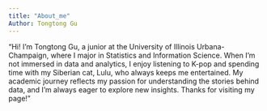 ```yaml
---
title: "About_me"
Author: Tongtong Gu
---
```


"Hi! I'm Tongtong Gu, a junior at the University of Illinois Urbana-Champaign, where I major in Statistics and Information Science. When I'm not immersed in data and analytics, I enjoy listening to K-pop and spending time with my Siberian cat, Lulu, who always keeps me entertained. My academic journey reflects my passion for understanding the stories behind data, and I'm always eager to explore new insights. Thanks for visiting my page!"
